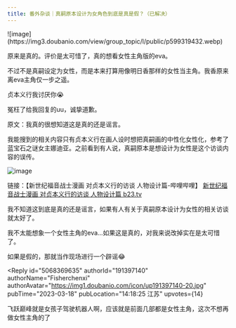 ```yaml
---
title: 番外杂谈｜真嗣原本设计为女角色到底是真是假？（已解决）
---
```



<Forum groupName="动画番剧" groupUrl="https://www.douban.com/group/596353/" archivedAt="2025-05-16T14:40:40.882Z">
  <Post
    id="284977818"
    title="番外杂谈｜真嗣原本设计为女角色到底是真是假？（已解决）"
    url="https://www.douban.com/group/topic/284977818/?_spm_id=MjA1NjE2NzM3"
    pubTime="2023-03-22"
    highlightUserId="191397140"
  >
![image](https://img3.doubanio.com/view/group_topic/l/public/p599319432.webp)

原来是真的。评价是太可惜了，真的想看女性主角版的eva。

不过不是真嗣设定为女性，而是本来打算用像明日香那样的女性当主角。我香原来离eva主角仅一步之遥。

贞本义行我讨厌你😭

冤枉了给我回复的uu，诚挚道歉。

原文：我真的很想知道这是真的还是谣言。

我能搜到的相关内容只有贞本义行在画人设时想把真嗣画的中性化女性化，参考了蓝宝石之谜女主娜迪亚。之前看到有人说，真嗣原本是想设计为女性是这个访谈内容的误传。

![image](https://img9.doubanio.com/view/group_topic/l/public/p598731254.webp)

链接：【新世纪福音战士漫画 对贞本义行的访谈 人物设计篇-哔哩哔哩】
[新世纪福音战士漫画 对贞本义行的访谈 人物设计篇
b23.tv](https://www.douban.com/link2/?url=http%3A%2F%2Fwww.bilibili.com%2Fread%2Fcv9588095&link2key=8cb9c9d33b)

我不知道这到底是真的还是谣言，如果有人有关于真嗣原本设计为女性的相关访谈就太好了。

我不太能想象一个女性主角的eva...如果这是真的，对我来说改掉实在是太可惜了。

如果是假的，那就当作现场进行一个辟谣😂

<Reply
  id="5068369635"
  authorId="191397140"
  authorName="Fisherchenxi"
  authorAvatar="https://img1.doubanio.com/icon/up191397140-20.jpg"
  pubTime="2023-03-18"
  pubLocation="14:18:25 江苏"
  upvotes={14}
>
飞跃巅峰就是女孩子驾驶机器人啊，应该就是前面几部都是女性主角，这次不想再做女性主角的了
</Reply>
  </Post>
</Forum>
